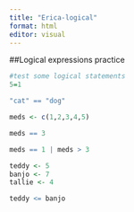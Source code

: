 ```yaml
---
title: "Erica-logical"
format: html
editor: visual
---
```


##Logical expressions practice

```r

#test some logical statements
5=1

"cat" == "dog"

meds <- c(1,2,3,4,5)

meds == 3

meds == 1 | meds > 3

teddy <- 5
banjo <- 7
tallie <- 4

teddy <= banjo



```

